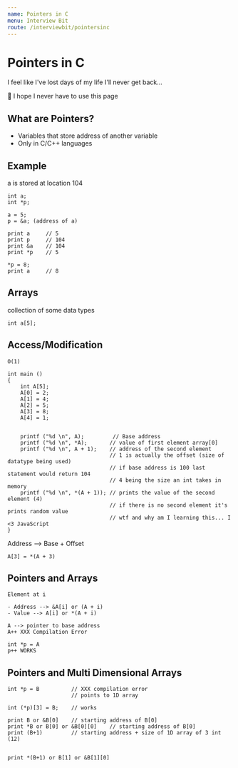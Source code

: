 ```yaml
---
name: Pointers in C
menu: Interview Bit
route: /interviewbit/pointersinc
---
```


# Pointers in C

I feel like I've lost days of my life I'll never get back...

🤮 I hope I never have to use this page

## What are Pointers?

- Variables that store address of another variable
- Only in C/C++ languages

## Example

a is stored at location 104

```
int a;
int *p;

a = 5;
p = &a; (address of a)

print a     // 5
print p     // 104
print &a    // 104
print *p    // 5

*p = 8;
print a     // 8
```

## Arrays

collection of some data types

```
int a[5];
```

## Access/Modification

```
O(1)
```

```
int main ()
{
    int A[5];
    A[0] = 2;
    A[1] = 4;
    A[2] = 5;
    A[3] = 8;
    A[4] = 1;


    printf ("%d \n", A);         // Base address
    printf ("%d \n", *A);       // value of first element array[0]
    printf ("%d \n", A + 1);    // address of the second element
                                // 1 is actually the offset (size of datatype being used)
                                // if base address is 100 last statement would return 104
                                // 4 being the size an int takes in memory
    printf ("%d \n", *(A + 1)); // prints the value of the second element (4)
                                // if there is no second element it's prints random value
                                // wtf and why am I learning this... I <3 JavaScript
}
```

Address --> Base + Offset

```
A[3] = *(A + 3)
```

## Pointers and Arrays

```
Element at i

- Address --> &A[i] or (A + i)
- Value --> A[i] or *(A + i)

A --> pointer to base address
A++ XXX Compilation Error

int *p = A
p++ WORKS

```

## Pointers and Multi Dimensional Arrays

```
int *p = B          // XXX compilation error
                    // points to 1D array

int (*p)[3] = B;    // works

print B or &B[0]    // starting address of B[0]
print *B or B[0] or &B[0][0]    // starting address of B[0]
print (B+1)         // starting address + size of 1D array of 3 int (12)


print *(B+1) or B[1] or &B[1][0]

```
